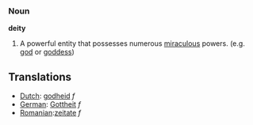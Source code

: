 === Noun ===

'''deity'''

#A powerful entity that possesses numerous [[miraculous]] powers.  (e.g. [[god]] or [[goddess]])

==Translations==
*[[Dutch]]: [[godheid]] ''f''
*[[German]]: [[Gottheit]] ''f''
*[[Romanian]]:[[zeitate]] ''f''